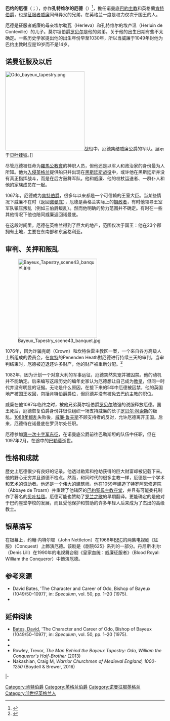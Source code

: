 {{Infobox Christian leader
| name        = Odon de Bayeux<br />巴約的厄德
| image       = [[File:Bayeux_Tapestry_scene44_William_Odo_Robert.jpg|250px]]
| caption     = 巴約的厄德（左）與威廉公爵（中），以及弟弟羅貝爾（右）
| religion    = [[羅馬公教會|羅馬公教會]]
| see         = [[巴約聖母主教座堂|巴約聖母主教座堂]]
| title       = 巴約主教
| term        = 1049年－1097年
| predecessor = Hugo III. d'Ivry
| successor   = Turold de Brémoy
| ordination  = 1049年
| birth_date  = 约1036年
| birth_place = 
| death_date  = 1097年2月
| death_place = [[巴勒莫|巴勒莫]]
}}

'''巴约的厄德'''（{{lang-fr|Odon de Bayeux}}；{{bd||约1036年|1097年|2月}}），亦作'''孔特维尔的厄德'''（{{lang-fr|Odon de Conteville}}）<ref>{{cite web | url = http://www.britannica.com/eb/article-9056767 | title = Article | work = Encyclopædia Britannica}}</ref>，擔任诺曼底[[巴約主教|巴約主教]]和英格蘭[[肯特伯爵|肯特伯爵]]，也是[[威廉一世_(英格兰)|征服者威廉]]同母异父的兄弟，在英格兰一度是权力仅次于国王的人。

厄德是征服者威廉的母亲埃尔勒瓦（Herleva）和孔特维尔的埃卢温（Herluin de Conteville）的儿子。莫尔坦伯爵[[罗贝尔_(莫尔坦伯爵)|罗贝尔]]是他的弟弟。关于他的出生日期有些不太确定。一些历史学家提出他的出生年份早至1030年，所以当威廉于1049年封他为巴约主教时应是19岁而不是14岁。

== 诺曼征服及以后 ==
[[File:Odo_bayeux_tapestry.png|250px]]战役中，厄德集结威廉公爵的军队。展示于[[贝叶挂毯|贝叶挂毯]]。]]

尽管厄德被任命为[[羅馬公教會|羅馬公教會]]的神职人员，但他还是以军人和政治家的身份最为人所知。他为[[诺曼征服英格兰|入侵英格兰]]提供船只并出现在[[黑斯廷斯战役|黑斯廷斯战役]]中，或许他在黑斯廷斯并没有真正指挥战斗，而是在后方鼓舞军队。他和威廉、他的权杖运送者、一群仆人和他的家族成员在一起。

1067年，厄德成为[[肯特伯爵|肯特伯爵]]，很多年以来都是一个可信赖的王室大臣。当某些情况下威廉不在时（返回[[诺曼底|诺曼底]]），厄德是英格兰实际上的[[摄政王|摄政者]]，有时他领导王室军队镇压叛乱（例如三伯爵叛乱）。然而他明确的势力范围并不确定。有时在一些其他情况下他也陪同威廉返回诺曼底。

在这段时间里，厄德在英格兰得到了巨大的地产，范围仅次于国王：他在23个郡拥有土地，主要在东南部和东盎格利亚。

== 审判、关押和叛乱 ==
[[File:Bayeux_Tapestry_scene43_banquet.jpg|250px]]

1076年，因为诈骗克朗（Crown）和坎特伯雷主教区一案，一个來自各方高级人士所组成的委员会，在[[肯特郡|肯特]]的Penenden Heath對厄德进行持续三天的审判。当审判结束时，厄德被迫退还许多财产，他的财产被重新分配。<ref>{{citeweb|url=http://www.google.com.au/books?id=XqJJAAAAMAAJ&pg=PA651&dq=Penenden+Heath&as_brr=1#PPA653,M1|title=England's Topographer: or A New and Complete History of the County of Kent|author=[[William_Henry_Ireland|William Henry Ireland]]|access-date=2009-11-20|archive-date=2012-02-09|archive-url=https://web.archive.org/web/20120209012024/http://www.google.com.au/books?id=XqJJAAAAMAAJ&pg=PA651&dq=Penenden+Heath&as_brr=1#PPA653,M1|dead-url=no}}</ref>

1082年，因为计划一个对意大利的军事远征，厄德突然失宠并被囚禁。他的动机并不能确定。后来编写这段历史的编年史家认为厄德想让自己成为[[教宗|教皇]]，但同一时代并没有明显的证据。无论是什么原因，在接下来的5年中厄德被囚禁，他的英国地产被国王收回，包括肯特伯爵爵位，但厄德并没有被免去[[巴约|巴约]]主教的职位。

威廉在他1087年临终之时，被他兄弟莫尔坦伯爵[[罗贝尔_(莫尔坦伯爵)|罗贝尔]]勉强的说服释放厄德。国王死后，厄德恢复伯爵身份并很快组织一场支持威廉的长子[[罗贝尔二世_(诺曼底)|罗贝尔·柯索斯]]的叛乱。[[1088年叛乱|1088年叛乱]]失败後，[[威廉二世_(英格兰)|威廉·鲁夫斯]]不顾支持者的反对，允许厄德离开王国。后来，厄德待在诺曼底在罗贝尔处任职。

厄德参加[[第一次十字军东征|第一次十字军东征]]，在诺曼底公爵前往巴勒斯坦的队伍中任职，但在1097年2月，在途中的[[巴勒莫|巴勒莫]]逝世。

== 性格和成就 ==
歷史上厄德很少有良好的记录。他透过勒索和抢劫获得的巨大财富却被记载下来。他的野心无穷并且道德不检点。然而，和同时代的很多主教一样，厄德是一个学术和艺术的资助者。他还是一个伟大的建筑师。他在1059年建造了特罗阿恩修道院（Abbaye de Troarn）并重建了他辖区的[[巴約聖母主教座堂|巴約聖母主教座堂]]，并且有可能委托制作了著名的[[贝叶挂毯|贝叶挂毯]]。厄德可能也赞助了[[罗兰之歌|罗兰之歌]]的早期翻译。更能确定的是他对于巴约座堂学校的发展，而且受他保护和赞助的许多年轻人后来成为了杰出的高级教士。

== 银幕描写 ==
在银幕上，约翰·内特尔顿（John Nettleton）在1966年[[BBC|BBC]]的两集电视剧《征服》（Conquest）上飾演厄德。该剧是《剧院625》系列的一部分。丹尼斯·利尔（Denis Lill）在1990年的电视舞台剧《皇家血统：威廉征服者》（Blood Royal: William the Conqueror）中飾演厄德。

== 参考来源 ==
{{Reflist|2}}
* David Bates, 'The Character and Career of Odo, Bishop of Bayeux (1049/50–1097)', in: ''Speculum'', vol. 50, pp. 1–20 (1975).
* {{1911}}

== 延伸阅读 ==
*[[David_Bates_(historian)|Bates, David]], 'The Character and Career of Odo, Bishop of Bayeux (1049/50–1097)', in: ''Speculum'', vol. 50, pp. 1–20 (1975).
* {{cite journal |author=LePatourel, John | title=The Date of the Trial on Penenden Heath |url=https://archive.org/details/sim_english-historical-review_1946-09_61_241/page/378 |journal=[[The_English_Historical_Review|The English Historical Review]] |volume=61 |issue=241 |date= September 1946 |pages=378–388 |doi=10.1093/ehr/LXI.CCXLI.378}}
*{{cite web |url=http://www.britannica.com/EBchecked/topic/425178/Odo-of-Bayeux |title=Odo of Bayeux (Norman noble) |work=Britannica Online Encyclopedia |publisher=Encyclopædia Britannica |accessdate=12 August 2010 |archive-date=2014-12-04 |archive-url=https://web.archive.org/web/20141204040605/http://www.britannica.com/EBchecked/topic/425178/Odo-of-Bayeux |dead-url=no }}
* Rowley, Trevor, ''The Man Behind the Bayeux Tapestry: Odo, William the Conqueror's Half-Brother'' (2013) {{ISBN|978-0-7524-6025-3}}
* Nakashian, Craig M, ''Warrior Churchmen of Medieval England, 1000-1250'' (Boydell & Brewer, 2016) {{ISBN|978-1-7832-7162-7}}

{{start box}}
{{s-before|Hugo III. d'Ivry}}
{{s-title|[[天主教巴約教區主教|天主教巴約教區主教]]|1049年－1097年}}
{{s-after|Turold de Brémoy}}
{{end box}}
{{start}}
{{s-reg|en}}
|-
{{s-vac|last=[[利奥芬·戈德温松|利奥芬·戈德温松]]<br /><small>作为盎格鲁-撒克逊伯爵</small>|reason=Norman conquest}}
{{s-ttl|title=[[肯特伯爵|肯特伯爵]]|years=1067 – 1088}}
{{s-vac|next={{Nowrap|[[威廉·德·伊普莱斯|威廉·德·伊普莱斯]]}} |reason=Title forfeit}}
{{end}}

{{Authority control}}
{{DEFAULTSORT:Odo, Earl of Kent}}
[[Category:肯特伯爵|Category:肯特伯爵]]
[[Category:英格兰伯爵|Category:英格兰伯爵]]
[[Category:诺曼征服英格兰|Category:诺曼征服英格兰]]
[[Category:11世纪英格兰人|Category:11世纪英格兰人]]